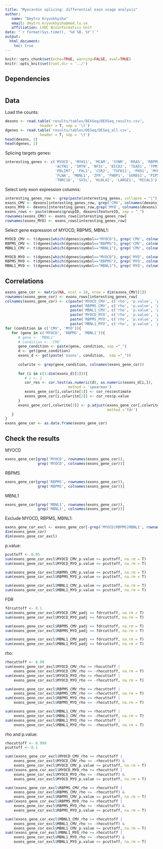 ```yaml
---
title: "Myocardin splicing: differential exon usage analysis"
author:
   name: "Dmytro Kryvokhyzha"
   email: dmytro.kryvokhyzha@med.lu.se
   affiliation: LUDC Bioinformatics Unit
date: "`r format(Sys.time(), '%d %B, %Y')`"
output:
  html_document:    
    toc: true
---
```

    
```r
knitr::opts_chunk$set(echo=TRUE, warning=FALSE, eval=TRUE)
knitr::opts_knit$set(root.dir = '../')
```

## Dependencies

```r

```

## Data

Load the counts:

```r
dexons <- read.table('results/tables/DEXSeq/DEXSeq_results.csv',
                header = T, sep = '\t')
dgenes <- read.table('results/tables/DESeq/DESeq_all.csv',
                header = T, sep = '\t')
head(dexons, 2)
head(dgenes, 2)
```

Splicing targets genes:

```r
interesting_genes <- c('MYOCD', 'MYH11', 'MCAM', 'SYNM', 'RRAS', 'RBPMS', 'RBPMS2', 'KCNMB1',
                       'ACTN1', 'SMTN', 'NFIC', 'BICD2', 'TEAD1', 'TPM1', 'TPM2',
                       'PDLIM7', 'FHL1', 'CSR2', 'TGFB11', 'PKD1', 'MYL6', 'PDLIM5',
                       'FLNA', 'MBNL1', 'ZFR', 'FNBP1', 'SORBS1', 'PIP5K1C',
                       'TNRC18', 'SVIL', 'KLHL42', 'LARGE1', 'MICAL3')
```

Select only exon expression columns:

```r
interesting_genes_row <- grep(paste(interesting_genes, collapse = "|"), dexons$groupID)
exons_CMV <- dexons[interesting_genes_row, grep('CMV', colnames(dexons))]
exons_MYO <- dexons[interesting_genes_row,grep('MYO', colnames(dexons))]
exons_rows <- paste(dexons$groupID, dexons$featureID, sep = "_")
rownames(exons_CMV) <- exons_rows[interesting_genes_row]
rownames(exons_MYO) <- exons_rows[interesting_genes_row]
```

Select gene expression of MYOCD, RBPMS, MBNL1:

```r
MYOCD_CMV <- t(dgenes[which(dgenes$symbol=="MYOCD"), grep('CMV', colnames(dgenes))])
RBPMS_CMV <- t(dgenes[which(dgenes$symbol=="RBPMS"), grep('CMV', colnames(dgenes))])
MBNL1_CMV <- t(dgenes[which(dgenes$symbol=="MBNL1"), grep('CMV', colnames(dgenes))])

MYOCD_MYO <- t(dgenes[which(dgenes$symbol=="MYOCD"), grep('MYO', colnames(dgenes))])
RBPMS_MYO <- t(dgenes[which(dgenes$symbol=="RBPMS"), grep('MYO', colnames(dgenes))])
MBNL1_MYO <- t(dgenes[which(dgenes$symbol=="MBNL1"), grep('MYO', colnames(dgenes))])
```

## Correlations

```r
exons_gene_cor <- matrix(NA, ncol = 18, nrow = dim(exons_CMV)[1])
rownames(exons_gene_cor) <- exons_rows[interesting_genes_row]
colnames(exons_gene_cor) <- c(paste('MYOCD_CMV', c('rho', 'p.value', 'padj'), sep = "_"),
                              paste('RBPMS_CMV', c('rho', 'p.value', 'padj'), sep = "_"),
                              paste('MBNL1_CMV', c('rho', 'p.value', 'padj'), sep = "_"),
                              paste('MYOCD_MYO', c('rho', 'p.value', 'padj'), sep = "_"),
                              paste('RBPMS_MYO', c('rho', 'p.value', 'padj'), sep = "_"),
                              paste('MBNL1_MYO', c('rho', 'p.value', 'padj'), sep = "_"))
for (condition in c('CMV', 'MYO')){
   for (gene in c('MYOCD', 'RBPMS', 'MBNL1')){
      # gene <- 'MBNL1'
      # condition <- 'CMV'
      gene_condition <- paste(gene, condition, sep ="_")
      d <- get(gene_condition)
      exons_d <- get(paste('exons', condition,  sep ="_"))
      
      colwrite <- grep(gene_condition, colnames(exons_gene_cor))
      
      for (i in c(1:dim(exons_d)[1])){
         # i <- 1
         cor_res <- cor.test(as.numeric(d), as.numeric(exons_d[i,]),
                             method = 'spearman')
         exons_gene_cor[i,colwrite[1]] <- cor_res$estimate
         exons_gene_cor[i,colwrite[2]] <- cor_res$p.value
      }
      exons_gene_cor[,colwrite[3]] <- p.adjust(exons_gene_cor[,colwrite[2]],
                                               method ='fdr')
   }
}
exons_gene_cor <- as.data.frame(exons_gene_cor)
```

## Check the results

MYOCD

```r
exons_gene_cor[grep('MYOCD', rownames(exons_gene_cor)),
               grep('MYOCD', colnames(exons_gene_cor))]
```

RBPMS

```r
exons_gene_cor[grep('RBPMS', rownames(exons_gene_cor)),
               grep('RBPMS', colnames(exons_gene_cor))]
```

MBNL1

```r
exons_gene_cor[grep('MBNL1', rownames(exons_gene_cor)),
               grep('MBNL1', colnames(exons_gene_cor))]
```

Exclude MYOCD, RBPMS, MBNL1:

```r
exons_gene_cor_excl <- exons_gene_cor[-grep('MYOCD|RBPMS|MBNL1', rownames(exons_gene_cor)),]
dim(exons_gene_cor)
dim(exons_gene_cor_excl)
```

p.value:

```r
pcuttoff <- 0.05
sum(exons_gene_cor_excl$MYOCD_CMV_p.value <= pcuttoff, na.rm = T)
sum(exons_gene_cor_excl$MYOCD_MYO_p.value <= pcuttoff, na.rm = T)

sum(exons_gene_cor_excl$RBPMS_CMV_p.value <= pcuttoff, na.rm = T)
sum(exons_gene_cor_excl$RBPMS_MYO_p.value <= pcuttoff, na.rm = T)

sum(exons_gene_cor_excl$MBNL1_CMV_p.value <= pcuttoff, na.rm = T)
sum(exons_gene_cor_excl$MBNL1_MYO_p.value <= pcuttoff, na.rm = T)
```

FDR

```r
fdrcuttoff <- 0.1
sum(exons_gene_cor_excl$MYOCD_CMV_padj <= fdrcuttoff, na.rm = T)
sum(exons_gene_cor_excl$MYOCD_MYO_padj <= fdrcuttoff, na.rm = T)

sum(exons_gene_cor_excl$RBPMS_CMV_padj <= fdrcuttoff, na.rm = T)
sum(exons_gene_cor_excl$RBPMS_MYO_padj <= fdrcuttoff, na.rm = T)

sum(exons_gene_cor_excl$MBNL1_CMV_padj <= fdrcuttoff, na.rm = T)
sum(exons_gene_cor_excl$MBNL1_MYO_padj <= fdrcuttoff, na.rm = T)
```

rho:

```r
rhocuttoff <- 0.99
sum(exons_gene_cor_excl$MYOCD_CMV_rho >= rhocuttoff |
    exons_gene_cor_excl$MYOCD_CMV_rho <= -rhocuttoff, na.rm = T)
sum(exons_gene_cor_excl$MYOCD_MYO_rho >= rhocuttoff |
    exons_gene_cor_excl$MYOCD_MYO_rho <= -rhocuttoff, na.rm = T)

sum(exons_gene_cor_excl$RBPMS_CMV_rho >= rhocuttoff |
    exons_gene_cor_excl$RBPMS_CMV_rho <= -rhocuttoff, na.rm = T)
sum(exons_gene_cor_excl$RBPMS_MYO_rho >= rhocuttoff |
    exons_gene_cor_excl$RBPMS_MYO_rho <= -rhocuttoff, na.rm = T)

sum(exons_gene_cor_excl$MBNL1_CMV_rho >= rhocuttoff |
    exons_gene_cor_excl$MBNL1_CMV_rho <= -rhocuttoff, na.rm = T)
sum(exons_gene_cor_excl$MBNL1_MYO_rho >= rhocuttoff |
    exons_gene_cor_excl$MBNL1_MYO_rho <= -rhocuttoff, na.rm = T)
```

rho and p.value:

```r
rhocuttoff <- 0.999
pcuttoff <- 0.1

sum((exons_gene_cor_excl$MYOCD_CMV_rho >= rhocuttoff |
    exons_gene_cor_excl$MYOCD_CMV_rho <= -rhocuttoff) &
    exons_gene_cor_excl$MYOCD_CMV_p.value <= pcuttoff, na.rm = T)
sum((exons_gene_cor_excl$MYOCD_MYO_rho >= rhocuttoff |
    exons_gene_cor_excl$MYOCD_MYO_rho <= -rhocuttoff) &
    exons_gene_cor_excl$MYOCD_MYO_p.value <= pcuttoff, na.rm = T)

sum((exons_gene_cor_excl$RBPMS_CMV_rho >= rhocuttoff |
    exons_gene_cor_excl$RBPMS_CMV_rho <= -rhocuttoff) &
    exons_gene_cor_excl$RBPMS_CMV_p.value <= pcuttoff, na.rm = T)
sum((exons_gene_cor_excl$RBPMS_MYO_rho >= rhocuttoff |
    exons_gene_cor_excl$RBPMS_MYO_rho <= -rhocuttoff) &
    exons_gene_cor_excl$RBPMS_MYO_p.value <= pcuttoff, na.rm = T)

sum((exons_gene_cor_excl$MBNL1_CMV_rho >= rhocuttoff |
    exons_gene_cor_excl$MBNL1_CMV_rho <= -rhocuttoff) &
    exons_gene_cor_excl$MBNL1_CMV_p.value <= pcuttoff, na.rm = T)
sum((exons_gene_cor_excl$MBNL1_MYO_rho >= rhocuttoff |
    exons_gene_cor_excl$MBNL1_MYO_rho <= -rhocuttoff) & 
    exons_gene_cor_excl$MBNL1_MYO_p.value <= pcuttoff, na.rm = T)
```
